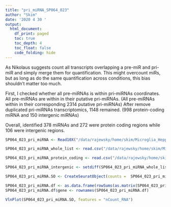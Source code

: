 ```yaml
---
title: "pri_miRNA_SP064_023"
author: "Skim"
date: '2020 4 30 '
output: 
  html_document:
    df_print: paged
    toc: true
    toc_depth: 4
    toc_float: false
    code_folding: hide
---
```


As Nikolaus suggests count all transcripts overlapping a pre-miR and pri-miR and simply merge them for quantification. This might overcount miRs, but as long as do the same quantification across conditions, this bias shouldn't matter too much. 

First, I checked whether all pre-miRNAs is within pri-miRNAs coordinates. All pre-miRNAs are within in their putative pri-miRNAs. (All pre-miRNAs within in their corresponding 2314 putative pri-miRNAs) After remove duplicated pri-miRNAs transcriptomics, 1148 remained. (998 protein-coding miRNA and 150 intergenic miRNAs)

Overall, identified 378 miRNAs and 272 were protein coding regions while 106 were intergenic regions. 

```r
SP064_023_pri_miRNA <- Read10X("/data/rajewsky/home/skim/Microglia_Heppner/201912_10X_9sets/miRNA_lncRNA/SP064_023_whole_pri_miRNA/outs/filtered_feature_bc_matrix/")

SP064_023_pri_miRNA_whole_list <- read.csv("/data/rajewsky/home/skim/Microglia_Heppner/201912_10X_9sets/miRNA_lncRNA/miRNA_gtf_whole_pri_miRNA_pre_miRNA/gene_id_unique_list.csv", row.names = 1, stringsAsFactors = FALSE)

SP064_023_pri_miRNA_protein_coding <- read.csv("/data/rajewsky/home/skim/Microglia_Heppner/201912_10X_9sets/miRNA_lncRNA/miRNA_gtf_whole_pri_miRNA_pre_miRNA/gene_id_protein_coding_unique_list.csv", row.names = 1, stringsAsFactors = FALSE)
```

```r
SP064_023_pri_miRNA_intergenic <- setdiff(SP064_023_pri_miRNA_whole_list$X0, SP064_023_pri_miRNA_protein_coding$X0)
```



```r
SP064_023_pri_miRNA.SO <- CreateSeuratObject(counts =  SP064_023_pri_miRNA,  min.cells = 1, project = "miRNA")
```


```r
SP064_023_pri_miRNA.df <- as.data.frame(rowSums(as.matrix(SP064_023_pri_miRNA.SO@assays$RNA@counts)))
SP064_023_pri_miRNA.df$gene <- rownames(SP064_023_pri_miRNA.df)
```

```r
VlnPlot(SP064_023_pri_miRNA.SO, features = "nCount_RNA")
```

